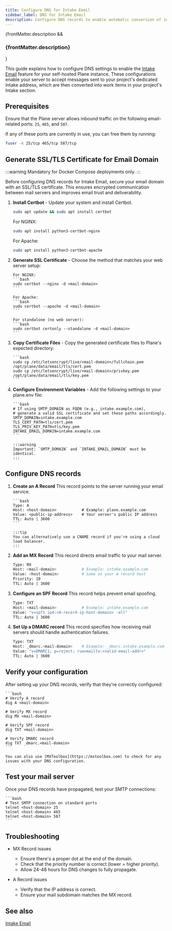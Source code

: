 ```yaml
---
title: Configure DNS for Intake Email
sidebar_label: DNS for Intake Email
description: Configure DNS records to enable automatic conversion of incoming emails into work items in your project's Intake section.
---
```


{frontMatter.description && <h3 className="description">{frontMatter.description}</h3>}

This guide explains how to configure DNS settings to enable the [Intake Email](https://docs.plane.so/intake/intake-email) feature for your self-hosted Plane instance. These configurations enable your server to accept messages sent to your project's dedicated Intake address, which are then converted into work items in your project's Intake section.

## Prerequisites

Ensure that the Plane server allows inbound traffic on the following email-related ports: `25`, `465`, and `587`.

If any of these ports are currently in use, you can free them by running:

```bash
fuser -k 25/tcp 465/tcp 587/tcp
```

## Generate SSL/TLS Certificate for Email Domain

:::warning
Mandatory for Docker Compose deployments only.
:::

Before configuring DNS records for Intake Email, secure your email domain with
an SSL/TLS certificate. This ensures encrypted communication between mail
servers and improves email trust and deliverability.

1.  **Install Certbot** - Update your system and install Certbot.

    ```bash
    sudo apt update && sudo apt install certbot
    ```

    For NGINX:

    ```bash
    sudo apt install python3-certbot-nginx
    ```

    For Apache:

    ```bash
    sudo apt install python3-certbot-apache
    ```

2.  **Generate SSL Certificate** - Choose the method that matches your web server setup:

        For NGINX:
        ```bash
        sudo certbot --nginx -d <mail-domain>
        ```

        For Apache:
        ```bash
        sudo certbot --apache -d <mail-domain>
        ```

        For standalone (no web server):
        ```bash
        sudo certbot certonly --standalone -d <mail-domain>
        ```

3.  **Copy Certificate Files** - Copy the generated certificate files to Plane's expected directory:

        ```bash
        sudo cp /etc/letsencrypt/live/<mail-domain>/fullchain.pem /opt/plane/data/email/tls/cert.pem
        sudo cp /etc/letsencrypt/live/<mail-domain>/privkey.pem /opt/plane/data/email/tls/key.pem
        ```

4.  **Configure Environment Variables** - Add the following settings to your plane.env file:

        ```bash
        # If using SMTP_DOMAIN as FQDN (e.g., intake.example.com),
        # generate a valid SSL certificate and set these paths accordingly.
        SMTP_DOMAIN=intake.example.com
        TLS_CERT_PATH=tls/cert.pem
        TLS_PRIV_KEY_PATH=tls/key.pem
        INTAKE_EMAIL_DOMAIN=intake.example.com
        ```

        :::warning
        Important: `SMTP_DOMAIN` and `INTAKE_EMAIL_DOMAIN` must be identical.
        :::

## Configure DNS records

1.  **Create an A Record**
    This record points to the server running your email service.

        ```bash
        Type: A
        Host: <host-domain>           # Example: plane.example.com
        Value: <public-ip-address>    # Your server's public IP address
        TTL: Auto | 3600
        ```

        :::tip
        You can alternatively use a CNAME record if you're using a cloud load balancer.
        :::

2.  **Add an MX Record**
    This record directs email traffic to your mail server.

    ```bash
    Type: MX
    Host: <mail-domain>           # Example: intake.example.com
    Value: <host-domain>          # Same as your A record host
    Priority: 10
    TTL: Auto | 3600
    ```

3.  **Configure an SPF Record**
    This record helps prevent email spoofing.

    ```bash
    Type: TXT
    Host: <mail-domain>           # Example: intake.example.com
    Value: "v=spf1 ip4:<A-record-ip-host-domain> -all"
    TTL: Auto | 3600
    ```

4.  **Set Up a DMARC record**
    This record specifies how receiving mail servers should handle authentication failures.

    ```bash
    Type: TXT
    Host: _dmarc.<mail-domain>    # Example: _dmarc.intake.example.com
    Value: "v=DMARC1; p=reject; rua=mailto:<valid-email-addr>"
    TTL: Auto | 3600
    ```

## Verify your configuration

After setting up your DNS records, verify that they're correctly configured:

    ```bash
    # Verify A record
    dig A <mail-domain>

    # Verify MX record
    dig MX <mail-domain>

    # Verify SPF record
    dig TXT <mail-domain>

    # Verify DMARC record
    dig TXT _dmarc.<mail-domain>
    ```

    You can also use [MXToolbox](https://mxtoolbox.com) to check for any issues with your DNS configuration.

## Test your mail server

Once your DNS records have propagated, test your SMTP connections:

    ```bash
    # Test SMTP connection on standard ports
    telnet <host-domain> 25
    telnet <host-domain> 465
    telnet <host-domain> 587
    ```

## Troubleshooting

- MX Record issues
  - Ensure there's a proper dot at the end of the domain.
  - Check that the priority number is correct (lower = higher priority).
  - Allow 24-48 hours for DNS changes to fully propagate.

- A Record issues
  - Verify that the IP address is correct.
  - Ensure your mail subdomain matches the MX record.

## See also

[Intake Email](https://docs.plane.so/intake/intake-email)
